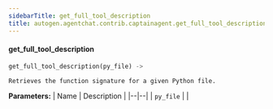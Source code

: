 ```yaml
---
sidebarTitle: get_full_tool_description
title: autogen.agentchat.contrib.captainagent.get_full_tool_description
---
```


<code class="doc-symbol doc-symbol-heading doc-symbol-function"></code>
#### get_full_tool_description
<a href="#autogen.agentchat.contrib.captainagent..get_full_tool_description" class="headerlink" title="Permanent link"></a>

```python
get_full_tool_description(py_file) -> 
```

    Retrieves the function signature for a given Python file.

<b>Parameters:</b>
| Name | Description |
|--|--|
| `py_file` |  |

<br />